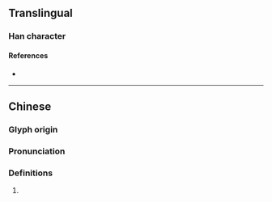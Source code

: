 {{character info/new}}
==Translingual==

===Han character===
{{Han char|rn=86|rad=火|as=08|sn=12|four=|canj=FJCN|ids=⿰火穹}}

====References====
* {{Han ref|kx=0674.150|dkj=19129|dj=1086.050|hdz=32211.050|uh=712A|ud=28970}}

----

==Chinese==
{{zh-forms}}

===Glyph origin===
{{Han etym}}

===Pronunciation===
{{zh-pron
|m=qiōng
|mc=y
|oc=y
|cat=
}}

===Definitions===
{{zh-hanzi}}

# {{rfdef|zh}}